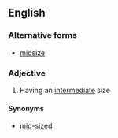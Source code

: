 ==English==

===Alternative forms===
* [[midsize]]

===Adjective===
{{wikipedia|mid-size car}}
{{en-adj|-|pos=[[mid]]-[[size]]}}

# Having an [[intermediate]] size

====Synonyms====
* [[mid-sized]]